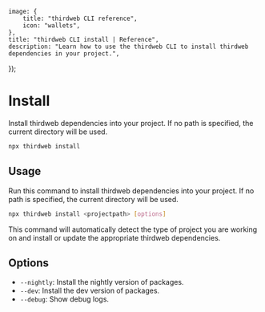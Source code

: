 	image: {
		title: "thirdweb CLI reference",
		icon: "wallets",
	},
	title: "thirdweb CLI install | Reference",
	description: "Learn how to use the thirdweb CLI to install thirdweb dependencies in your project.",
});

# Install

Install thirdweb dependencies into your project. If no path is specified, the current directory will be used.

```bash
npx thirdweb install
```

## Usage

Run this command to install thirdweb dependencies into your project. If no path is specified, the current directory will be used.

```bash
npx thirdweb install <projectpath> [options]
```

This command will automatically detect the type of project you are working on and install or update the appropriate thirdweb dependencies.


## Options

- `--nightly`: Install the nightly version of packages.
- `--dev`: Install the dev version of packages.
- `--debug`: Show debug logs.
